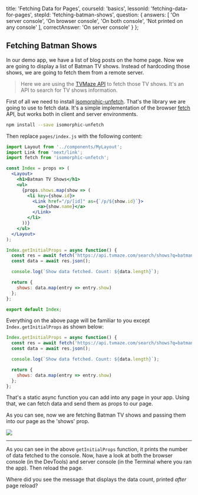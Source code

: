 
  title: 'Fetching Data for Pages',
  courseId: 'basics',
  lessonId: 'fetching-data-for-pages',
  stepId: 'fetching-batman-shows',
  question: {
    answers: [
      'On server console',
      'On browser console',
      'On both console',
      'Not printed on any console'
    ],
    correctAnswer: 'On server console'
  }
};

## Fetching Batman Shows

In our demo app, we have a list of blog posts on the home page. Now we are going to display a list of Batman TV shows.
Instead of hardcoding those shows, we are going to fetch them from a remote server.

> Here we are using the [TVMaze API](http://www.tvmaze.com/api) to fetch those TV shows.
> It's an API to search for TV shows information.

First of all we need to install [isomorphic-unfetch](https://github.com/developit/unfetch). That's the library we are going to use to fetch data. It's a simple implementation of the browser [fetch](https://developer.mozilla.org/en-US/docs/Web/API/Fetch_API/Using_Fetch) API, but works both in client and server environments.

```bash
npm install --save isomorphic-unfetch
```

Then replace `pages/index.js` with the following content:

```jsx
import Layout from '../components/MyLayout';
import Link from 'next/link';
import fetch from 'isomorphic-unfetch';

const Index = props => (
  <Layout>
    <h1>Batman TV Shows</h1>
    <ul>
      {props.shows.map(show => (
        <li key={show.id}>
          <Link href="/p/[id]" as={`/p/${show.id}`}>
            <a>{show.name}</a>
          </Link>
        </li>
      ))}
    </ul>
  </Layout>
);

Index.getInitialProps = async function() {
  const res = await fetch('https://api.tvmaze.com/search/shows?q=batman');
  const data = await res.json();

  console.log(`Show data fetched. Count: ${data.length}`);

  return {
    shows: data.map(entry => entry.show)
  };
};

export default Index;
```

Everything on the above page will be familiar to you except `Index.getInitialProps` as shown below:

```jsx
Index.getInitialProps = async function() {
  const res = await fetch('https://api.tvmaze.com/search/shows?q=batman');
  const data = await res.json();

  console.log(`Show data fetched. Count: ${data.length}`);

  return {
    shows: data.map(entry => entry.show)
  };
};
```

That's a static async function you can add into any page in your app. Using that, we can fetch data and send them as props to our page.

As you can see, now we are fetching Batman TV shows and passing them into our page as the 'shows' prop.

![](https://cloud.githubusercontent.com/assets/50838/26300128/de007dd6-3efa-11e7-9084-6ba7ff10774b.png)

---

As you can see in the above `getInitialProps` function, it prints the number of data fetched to the console.
Now, have a look at both the browser console (in the DevTools) and server console (in the Terminal where you ran the app).
Then reload the page.

Where did you see the message that displays the data count, printed _after_ page reload?

